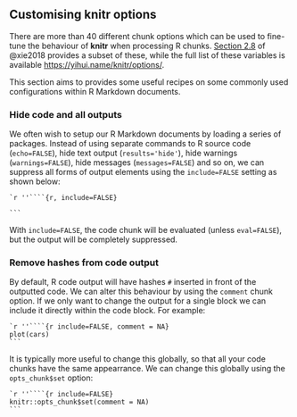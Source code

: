 ## Customising knitr options

There are more than 40 different chunk options which can be used to fine-tune the behaviour of **knitr** when processing R chunks. [Section 2.8](https://bookdown.org/yihui/rmarkdown/r-code.html) of @xie2018 provides a subset of these, while the full list of these variables is available [https://yihui.name/knitr/options/](https://yihui.name/knitr/options/).

This section aims to provides some useful recipes on some commonly used configurations within R Markdown documents.

### Hide code and all outputs

We often wish to setup our R Markdown documents by loading a series of packages. Instead of using separate commands to R source code (`echo=FALSE`), hide text output (`results='hide'`), hide warnings (`warnings=FALSE`), hide messages (`messages=FALSE`) and so on, we can suppress all forms of output elements using the `include=FALSE` setting as shown below:

````
`r ''````{r, include=FALSE}

```
````

With `include=FALSE`, the code chunk will be evaluated (unless `eval=FALSE`), but the output will be completely suppressed.

### Remove hashes from code output

<!--- https://stackoverflow.com/questions/15081212/remove-hashes-in-r-output-from-r-markdown-and-knitr --->

By default, R code output will have hashes `#` inserted in front of the outputted code. We can alter this behaviour by using the `comment` chunk option. If we only want to change the output for a single block we can include it directly within the code block. For example:

````
`r ''````{r include=FALSE, comment = NA}
plot(cars)
```
````

It is typically more useful to change this globally, so that all your code chunks have the same appearrance. We can change this globally using the `opts_chunk$set` option:

````
`r ''````{r include=FALSE}
knitr::opts_chunk$set(comment = NA)
```
````


